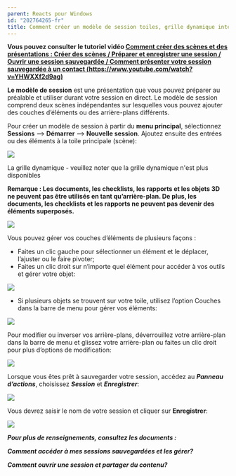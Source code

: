 ```yaml
---
parent: Reacts pour Windows
id: "202764265-fr"
title: Comment créer un modèle de session toiles, grille dynamique interactive
---
```


**Vous pouvez consulter le tutoriel vidéo [Comment créer des scènes et des présentations : Créer des scènes / Préparer et enregistrer une session / Ouvrir une session sauvegardée / Comment présenter votre session sauvegardée à un contact (https://www.youtube.com/watch?v=YHWXXf2d9ag)](https://www.youtube.com/watch?v=YHWXXf2d9ag)**

**Le modèle de session** est une présentation que vous pouvez préparer au préalable et utiliser durant votre session en direct. Le modèle de session comprend deux scènes indépendantes sur lesquelles vous pouvez ajouter des couches d’éléments ou des arrière-plans différents.

Pour créer un modèle de session à partir du **menu principal**, sélectionnez **Sessions** --> **Démarrer** --> **Nouvelle session**. Ajoutez ensuite des entrées ou des éléments à la toile principale (scène):

![](@assets/attachments/create_session_template_1.png)

La grille dynamique  - veuillez noter que la grille dynamique n'est plus disponibles

**Remarque : Les documents, les checklists, les rapports et les objets 3D ne peuvent pas être utilisés en tant **qu’arrière-plan. De plus, les documents, les checklists et les rapports ne peuvent pas devenir des éléments superposés.****

**![](@assets/attachments/create_session_template_2.png)**

Vous pouvez gérer vos couches d’éléments de plusieurs façons :

*   Faites un clic gauche pour sélectionner un élément et le déplacer, l’ajuster ou le faire pivoter;
*   Faites un clic droit sur n’importe quel élément pour accéder à vos outils et gérer votre objet:

 ![](@assets/attachments/create_session_template_3.png)

*   Si plusieurs objets se trouvent sur votre toile, utilisez l’option Couches dans la barre de menu pour gérer vos éléments:
    

![](@assets/attachments/create_session_template_4.png)

Pour modifier ou inverser vos arrière-plans, déverrouillez votre arrière-plan dans la barre de menu et glissez votre arrière-plan ou faites un clic droit pour plus d’options de modification:

![](@assets/attachments/create_session_template_5.png)

 Lorsque vous êtes prêt à sauvegarder votre session, accédez au **_Panneau d’actions_**, choisissez **_Session_** et **_Enregistrer_**:

![](@assets/attachments/create_session_template_6.png)

Vous devrez saisir le nom de votre session et cliquer sur **Enregistrer**:

![](@assets/attachments/create_session_template_7.png)

**_Pour plus de renseignements, consultez les documents :_**

**_Comment accéder à mes sessions sauvegardées et les gérer?_**

**_Comment ouvrir une session et partager du contenu?_**
